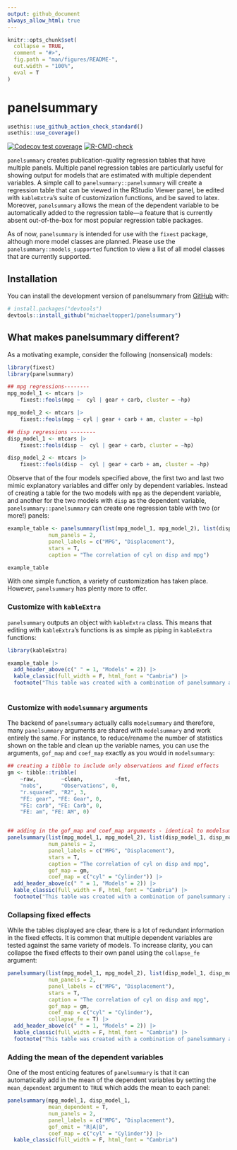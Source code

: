 ```yaml
---
output: github_document
always_allow_html: true
---
```


<!-- README.md is generated from README.Rmd. Please edit that file -->

```r
knitr::opts_chunk$set(
  collapse = TRUE,
  comment = "#>",
  fig.path = "man/figures/README-",
  out.width = "100%",
  eval = T
)
```

# panelsummary

<!-- badges: start -->
```r
usethis::use_github_action_check_standard()
usethis::use_coverage()
```

[![Codecov test coverage](https://codecov.io/gh/michaeltopper1/panelsummary/branch/master/graph/badge.svg)](https://app.codecov.io/gh/michaeltopper1/panelsummary?branch=master)
[![R-CMD-check](https://github.com/michaeltopper1/panelsummary/actions/workflows/R-CMD-check.yaml/badge.svg)](https://github.com/michaeltopper1/panelsummary/actions/workflows/R-CMD-check.yaml)
<!-- badges: end -->

`panelsummary` creates publication-quality regression tables that have multiple panels. Multiple panel regression tables are particularly useful for showing output for models that are estimated with multiple dependent variables. A simple call to `panelsummary::panelsummary` will create a regression table that can be viewed in the RStudio Viewer panel, be edited with `kableExtra`'s suite of customization functions, and be saved to latex. Moreover, `panelsummary` allows the mean of the dependent variable to be automatically added to the regression table—a feature that is currently absent out-of-the-box for most popular regression table packages. 

As of now, `panelsummary` is intended for use with the `fixest` package, although more model classes are planned. Please use the `panelsummary::models_supported` function to view a list of all model classes that are currently supported.

## Installation

You can install the development version of panelsummary from [GitHub](https://github.com/) with:

``` r
# install.packages("devtools")
devtools::install_github("michaeltopper1/panelsummary")
```

## What makes panelsummary different?

As a motivating example, consider the following (nonsensical) models:

```r
library(fixest)
library(panelsummary)

## mpg regressions--------
mpg_model_1 <- mtcars |>
    fixest::feols(mpg ~  cyl | gear + carb, cluster = ~hp)

mpg_model_2 <- mtcars |>
    fixest::feols(mpg ~ cyl | gear + carb + am, cluster = ~hp)

## disp regressions --------
disp_model_1 <- mtcars |>
    fixest::feols(disp ~  cyl | gear + carb, cluster = ~hp)

disp_model_2 <- mtcars |>
    fixest::feols(disp ~  cyl | gear + carb + am, cluster = ~hp)


```

Observe that of the four models specified above, the first two and last two mimic explanatory variables and differ only by dependent variables. Instead of creating a table for the two models with `mpg` as the dependent variable, and another for the two models with `disp` as the dependent variable, `panelsummary::panelsummary` can create one regression table with two (or more!) panels: 

```r
example_table <- panelsummary(list(mpg_model_1, mpg_model_2), list(disp_model_1, disp_model_2), 
             num_panels = 2, 
             panel_labels = c("MPG", "Displacement"), 
             stars = T,
             caption = "The correlation of cyl on disp and mpg")

example_table
```
With one simple function, a variety of customization has taken place. However, `panelsummary` has plenty more to offer.

### Customize with `kableExtra`

`panelsummary` outputs an object with `kableExtra` class. This means that editing with `kableExtra`'s functions is as simple as piping in `kableExtra` functions:

```r
library(kableExtra)

example_table |>
  add_header_above(c(" " = 1, "Models" = 2)) |>
  kable_classic(full_width = F, html_font = "Cambria") |>
  footnote("This table was created with a combination of panelsummary and kableExtra.")
  
```
### Customize with `modelsummary` arguments

The backend of `panelsummary` actually calls `modelsummary` and therefore, many `panelsummary` arguments are shared with `modelsummary` and work entirely the same. For instance, to reduce/rename the number of statistics shown on the table and clean up the variable names, you can use the arguments, `gof_map` and  `coef_map` exactly as you would in `modelsummary`:

```r
## creating a tibble to include only observations and fixed effects
gm <- tibble::tribble(
    ~raw,        ~clean,          ~fmt,
    "nobs",      "Observations", 0,
    "r.squared", "R2", 3,
    "FE: gear", "FE: Gear", 0,
    "FE: carb", "FE: Carb", 0,
    "FE: am", "FE: AM", 0)


## adding in the gof_map and coef_map arguments - identical to modelsummary
panelsummary(list(mpg_model_1, mpg_model_2), list(disp_model_1, disp_model_2), 
             num_panels = 2, 
             panel_labels = c("MPG", "Displacement"), 
             stars = T,
             caption = "The correlation of cyl on disp and mpg",
             gof_map = gm,
             coef_map = c("cyl" = "Cylinder")) |>
  add_header_above(c(" " = 1, "Models" = 2)) |>
  kable_classic(full_width = F, html_font = "Cambria") |>
  footnote("This table was created with a combination of panelsummary and kableExtra.")

```

### Collapsing fixed effects

While the tables displayed are clear, there is a lot of redundant information in the fixed effects. It is common that multiple dependent variables are tested against the same variety of models. To increase clarity, you can collapse the fixed effects to their own panel using the `collapse_fe` argument:

```r
panelsummary(list(mpg_model_1, mpg_model_2), list(disp_model_1, disp_model_2), 
             num_panels = 2, 
             panel_labels = c("MPG", "Displacement"), 
             stars = T,
             caption = "The correlation of cyl on disp and mpg",
             gof_map = gm,
             coef_map = c("cyl" = "Cylinder"),
             collapse_fe = T) |>
  add_header_above(c(" " = 1, "Models" = 2)) |>
  kable_classic(full_width = F, html_font = "Cambria") |>
  footnote("This table was created with a combination of panelsummary and kableExtra.")
```


### Adding the mean of the dependent variables

One of the most enticing features of `panelsummary` is that it can automatically add in the mean of the dependent variables by setting the `mean_dependent` argument to `TRUE` which adds the mean to each panel:

```r
panelsummary(mpg_model_1, disp_model_1, 
             mean_dependent = T, 
             num_panels = 2,
             panel_labels = c("MPG", "Displacement"),
             gof_omit = "R|A|B",
             coef_map = c("cyl" = "Cylinder")) |>
  kable_classic(full_width = F, html_font = "Cambria")
```



